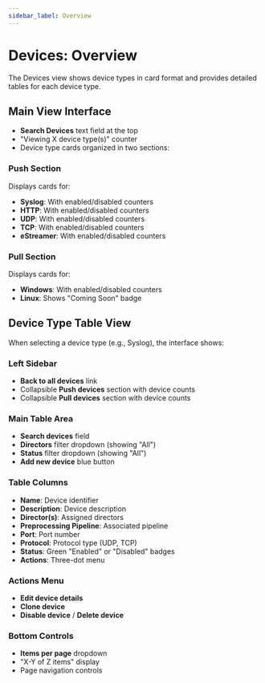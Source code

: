```yaml
---
sidebar_label: Overview
---
```


# Devices: Overview

The Devices view shows device types in card format and provides detailed tables for each device type.

## Main View Interface

- **Search Devices** text field at the top
- "Viewing X device type(s)" counter
- Device type cards organized in two sections:

### Push Section

Displays cards for:
- **Syslog**: With enabled/disabled counters
- **HTTP**: With enabled/disabled counters  
- **UDP**: With enabled/disabled counters
- **TCP**: With enabled/disabled counters
- **eStreamer**: With enabled/disabled counters

### Pull Section

Displays cards for:
- **Windows**: With enabled/disabled counters
- **Linux**: Shows "Coming Soon" badge

## Device Type Table View

When selecting a device type (e.g., Syslog), the interface shows:

### Left Sidebar
- **Back to all devices** link
- Collapsible **Push devices** section with device counts
- Collapsible **Pull devices** section with device counts

### Main Table Area
- **Search devices** field
- **Directors** filter dropdown (showing "All")
- **Status** filter dropdown (showing "All")
- **Add new device** blue button

### Table Columns
- **Name**: Device identifier
- **Description**: Device description  
- **Director(s)**: Assigned directors
- **Preprocessing Pipeline**: Associated pipeline
- **Port**: Port number
- **Protocol**: Protocol type (UDP, TCP)
- **Status**: Green "Enabled" or "Disabled" badges
- **Actions**: Three-dot menu

### Actions Menu
- **Edit device details**
- **Clone device**
- **Disable device** / **Delete device**

### Bottom Controls
- **Items per page** dropdown
- "X-Y of Z items" display
- Page navigation controls